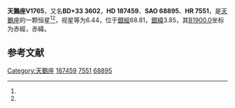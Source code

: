 {{Starbox begin
| name = 天鵝座V1765
}}
{{Starbox observe
| epoch = [[J2000.0|J2000.0]]
| constell = [[天鵝座|天鵝座]]<ref name=SIMBAD>{{cite web
 | url=http://simbad.u-strasbg.fr/simbad/sim-id?Ident=HR+7551
 | title=Pulsating variable Star
 | publisher=Centre de Données astronomiques de Strasbourg
 | work=SIMBAD
 | accessdate=2012-07-13
 | archive-date=2016-03-19
 | archive-url=https://web.archive.org/web/20160319031445/http://simbad.u-strasbg.fr/simbad/sim-id?Ident=HR+7551
 | dead-url=no
 }}</ref><ref name=DATA>{{cite web
 | url=http://vizier.u-strasbg.fr/viz-bin/VizieR-5?-out.add=.&-source=5050&-corr=PK=HR&-out.max=9999&HR=7551
 | title=VizieR Detailed Page
 | accessdate=2012-07-13
 | archive-date=2016-03-05
 | archive-url=https://web.archive.org/web/20160305022441/http://vizier.u-strasbg.fr/viz-bin/VizieR-5?-out.add=.&-source=5050&-corr=PK=HR&-out.max=9999&HR=7551
 | dead-url=no
 }}</ref>
| 星官 = 
| ra = {{RA|19|48|50.6}}<ref name=SIMBAD /><ref name=DATA />
| dec = {{DEC|+33|26|14}}<ref name=SIMBAD /><ref name=DATA />
| appmag_v = 6.44<ref name=SIMBAD /><ref name=DATA />
}}
{{Starbox character
| class = B0.5Ib<ref name=SIMBAD /><ref name=DATA />
| b-v = 0.2<ref name=SIMBAD /><ref name=DATA />
| u-b = -0.74<ref name=SIMBAD /><ref name=DATA />
| r-i = <ref name=SIMBAD /><ref name=DATA />
| variable = 
}}
{{Starbox astrometry
| radial_v = -0.74
| prop_mo_ra = -10
| parallax = 
| p_error = 
}}
{{Starbox catalog
| names =BD+33 3602，[[SAO星表|SAO]] 68895，[[HD星表|HD]] 187459，[[HR星表|HR]] 7551}}
{{Starbox reference |Simbad=HR+7551}}
{{Starbox end}}

'''天鵝座V1765'''，又名'''BD+33 3602'''，'''HD 187459'''、'''SAO 68895'''、'''HR 7551'''，是[[天鵝座|天鵝座]]的一颗恒星<ref name=SIMBAD /><ref name=DATA />，视星等为6.44，位于[[銀道座標系|銀經]]68.81，[[銀道座標系|銀緯]]3.85，其[[B1900.0|B1900.0]]坐标为赤經{{RA|19|45|1.6}}，赤緯{{DEC|+33|3.85|13}}。

== 参考文献 ==
{{reflist}}

{{star-stub}}

{{天鵝座恒星}}
[[Category:天鵝座|Category:天鵝座]]
[[Category:HD和HDE天體|187459]]
[[Category:HR天體|7551]]
[[Category:SAO天體|68895]]